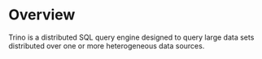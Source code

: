 
# Overview

Trino is a distributed SQL query engine designed to query large data sets
distributed over one or more heterogeneous data sources.

<Cards>
  <Card href="/docs/overview/concepts" title="Trino concepts" />
  <Card href="/docs/overview/use-cases" title="Use cases" />
</Cards>
